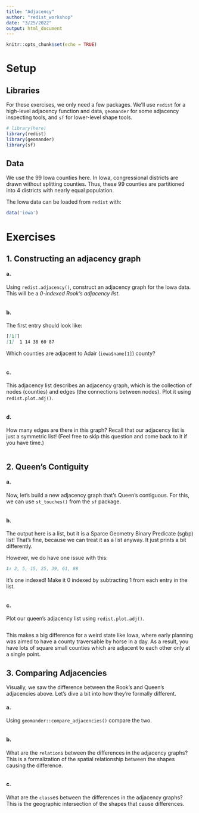 ```yaml
---
title: "Adjacency"
author: "redist_workshop"
date: "3/25/2022"
output: html_document
---
```


```r
knitr::opts_chunk$set(echo = TRUE)
```

# Setup

## Libraries

For these exercises, we only need a few packages. We'll use `redist` for a high-level adjacency function and data, `geomander` for some adjacency inspecting tools, and `sf` for lower-level shape tools.
```r
# library(here)
library(redist)
library(geomander)
library(sf)
```

## Data

We use the 99 Iowa counties here. In Iowa, congressional districts are drawn without splitting counties. Thus, these 99 counties are partitioned into 4 districts with nearly equal population.

The Iowa data can be loaded from `redist` with:

```r
data('iowa')
```

# Exercises

## 1. Constructing an adjacency graph

#### a.
Using `redist.adjacency()`, construct an adjacency graph for the Iowa data. This will be a _0-indexed Rook's adjacency list_.

```r

```


#### b.
The first entry should look like:

```markdown
[[1]]
[1]  1 14 38 60 87
```

Which counties are adjacent to Adair (`iowa$name[1]`) county?

```r

```


#### c.

This adjacency list describes an adjacency graph, which is the collection of nodes (counties) and edges (the connections between nodes). Plot it using `redist.plot.adj()`.

```r

```

#### d. 

How many edges are there in this graph? Recall that our adjacency list is just a symmetric list! (Feel free to skip this question and come back to it if you have time.)

```r

```

## 2. Queen's Contiguity

#### a.
Now, let's build a new adjacency graph that's Queen's contiguous. For this, we can use `st_touches()` from the `sf` package.

```r

```

#### b. 

The output here is a list, but it is a Sparce Geometry Binary Predicate (sgbp) list! That's fine, because we can treat it as a list anyway. It just prints a bit differently.

However, we do have one issue with this:

```markdown
1: 2, 5, 15, 25, 39, 61, 88
```
It's one indexed! Make it 0 indexed by subtracting 1 from each entry in the list.

```r

```

#### c.

Plot our queen's adjacency list using `redist.plot.adj()`.

```r

```

This makes a big difference for a weird state like Iowa, where early planning was aimed to have a county traversable by horse in a day. As a result, you have lots of square small counties which are adjacent to each other only at a single point.

## 3. Comparing Adjacencies

Visually, we saw the difference between the Rook's and Queen's adjacencies above. Let's dive a bit into how they're formally different.

#### a.

Using `geomander::compare_adjacencies()` compare the two.

```r

```

#### b.

What are the `relation`s between the differences in the adjacency graphs? This is a formalization of the spatial relationship between the shapes causing the difference.

```r

```


#### c. 

What are the `class`es between the differences in the adjacency graphs? This is the geographic intersection of the shapes that cause differences.

```r

```

